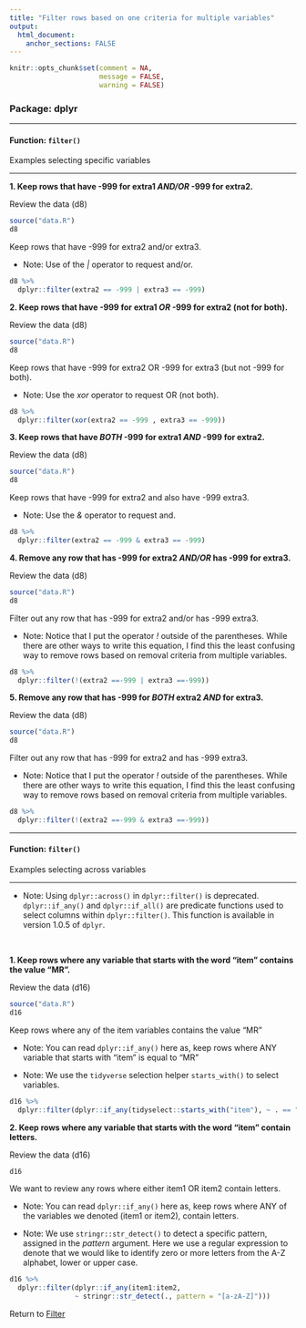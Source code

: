 ```yaml
---
title: "Filter rows based on one criteria for multiple variables"
output: 
  html_document:
    anchor_sections: FALSE
---
```


```r
knitr::opts_chunk$set(comment = NA,
                      message = FALSE,
                      warning = FALSE)
```


### Package: dplyr

---

#### Function: `filter()`

Examples selecting specific variables

---

**1\. Keep rows that have -999 for extra1 *AND/OR* -999 for extra2.**

Review the data (d8)

```r

source("data.R")
d8

```

Keep rows that have -999 for extra2 and/or extra3. 

* Note: Use of the *|* operator to request and/or.

```r

d8 %>% 
  dplyr::filter(extra2 == -999 | extra3 == -999)


```

**2\. Keep rows that have -999 for extra1 *OR* -999 for extra2 (not for both).**

Review the data (d8)

```r

source("data.R")
d8

```

Keep rows that have -999 for extra2 OR -999 for extra3 (but not -999 for both). 

* Note: Use the *xor* operator to request OR (not both).

```r

d8 %>% 
  dplyr::filter(xor(extra2 == -999 , extra3 == -999))


```

**3\. Keep rows that have *BOTH* -999 for extra1 *AND* -999 for extra2.**

Review the data (d8)

```r

source("data.R")
d8

```

Keep rows that have -999 for extra2 and also have -999 extra3. 

* Note: Use the *&* operator to request and.

```r

d8 %>% 
  dplyr::filter(extra2 == -999 & extra3 == -999)

```

**4\. Remove any row that has -999 for extra2 *AND/OR* has -999 for extra3.**

Review the data (d8)

```r

source("data.R")
d8

```

Filter out any row that has -999 for extra2 and/or has -999 extra3. 

* Note: Notice that I put the operator *!* outside of the parentheses. While there are other ways to write this equation, I find this the least confusing way to remove rows based on removal criteria from multiple variables.

```r

d8 %>% 
  dplyr::filter(!(extra2 ==-999 | extra3 ==-999))

```


**5\. Remove any row that has -999 for *BOTH* extra2 *AND* for extra3.**

Review the data (d8)

```r

source("data.R")
d8

```

Filter out any row that has -999 for extra2 and has -999 extra3. 

* Note: Notice that I put the operator *!* outside of the parentheses. While there are other ways to write this equation, I find this the least confusing way to remove rows based on removal criteria from multiple variables.


```r

d8 %>% 
  dplyr::filter(!(extra2 ==-999 & extra3 ==-999))


```

---

#### Function: `filter()`

Examples selecting across variables

---

* Note: Using `dplyr::across()` in `dplyr::filter()` is deprecated. `dplyr::if_any()` and `dplyr::if_all()` are predicate functions used to select columns within `dplyr::filter()`. This function is available in version 1.0.5 of `dplyr`.

<br>

**1\. Keep rows where any variable that starts with the word "item" contains the value "MR".**

Review the data (d16)

```r
source("data.R")
d16
```

Keep rows where any of the item variables contains the value "MR"

* Note: You can read `dplyr::if_any()` here as, keep rows where ANY variable that starts with "item" is equal to "MR"

* Note: We use the `tidyverse` selection helper `starts_with()` to select variables.

```r
d16 %>%
  dplyr::filter(dplyr::if_any(tidyselect::starts_with("item"), ~ . == "MR"))
```

**2\. Keep rows where any variable that starts with the word "item" contain letters.**

Review the data (d16)

```r
d16
```

We want to review any rows where either item1 OR item2 contain letters.

* Note: You can read `dplyr::if_any()` here as, keep rows where ANY of the variables we denoted (item1 or item2), contain letters.

* Note: We use `stringr::str_detect()` to detect a specific pattern, assigned in the *pattern* argument. Here we use a regular expression to denote that we would like to identify zero or more letters from the A-Z alphabet, lower or upper case.

```r
d16 %>% 
  dplyr::filter(dplyr::if_any(item1:item2, 
                ~ stringr::str_detect(., pattern = "[a-zA-Z]")))
```

Return to [Filter](https://github.com/Cghlewis/data-wrangling-functions/wiki/Filter)
